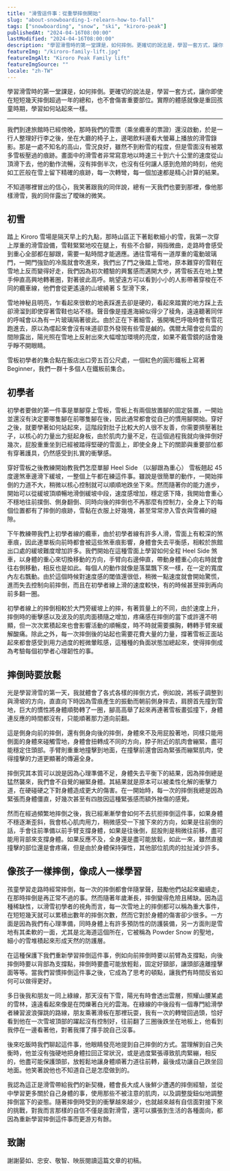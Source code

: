 ```yaml
---
title: "滑雪這件事：從重學摔倒開始"
slug: "about-snowboarding-1-relearn-how-to-fall"
tags: ["snowboarding", "snow", "ski", "kiroro-peak"]
publishedAt: "2024-04-16T08:00:00"
lastModified: "2024-04-16T08:00:00"
description: "學習滑雪時的第一堂課是，如何摔倒。更確切的說法是，學習一套方式，讓你即使在短短幾天摔倒超過一年的總和，也不會傷害重要部位。實際的體感就像是重回孩童時期，學習如何站起來一樣。"
featureImg: "/kiroro-family-lift.jpg"
featureImgAlt: "Kiroro Peak Family lift"
featureImgSource: ""
locale: "zh-TW"
---
```


學習滑雪時的第一堂課是，如何摔倒。更確切的說法是，學習一套方式，讓你即使在短短幾天摔倒超過一年的總和，也不會傷害重要部位。實際的體感就像是重回孩童時期，學習如何站起來一樣。

---

我們到達旅館時已經傍晚，那時我們的雪票（乘坐纜車的票證）還沒啟動，於是一行人整理好行李之後，坐在大廳的椅子上，邊喝飲料邊看大螢幕上播放的滑雪錄影。那是一處不知名的高山，雪況良好，雖然不到粉雪的程度，但是雪面沒有被眾多雪板壓過的痕跡。畫面中的滑雪者非常寫意地以時速三十到六十公里的速度從山頂滑下去，他的動作流暢，沒有摔倒半次，也沒有任何讓人感到危險的時刻，他宛如工匠般在雪上留下精確的痕跡，每一次轉彎，每一個加速都是精心計算的結果。

不知道哪裡冒出的信心，我笑著跟我的同伴說，總有一天我們也要到那裡，像他那樣滑雪，我的同伴露出了曖昧的微笑。

## 初雪

踏上 Kiroro 雪場是隔天早上的九點，那時山區正下著鬆軟細小的雪，我第一次穿上厚重的滑雪設備，雪鞋緊緊地咬在腿上，有些不合腳，拇指微曲，走路時會感受到重心全部都在腳跟，需要一點時間才能適應。通往雪場有一道厚重的電動玻璃門，一開門強勁的冷風就會吹進來，我們出了門之後踏上雪地，原本難穿的雪鞋在雪地上反而變得好走，我們因為初次體驗的興奮感而邁開大步，將雪板丟在地上雙手伸直高興地轉著圈，對著彼此高呼。眺望遠方可以看到小小的人影帶著穿梭在不同的纜車線，他們會從更遙遠的山坡繞著 S 型滑下來，

雪地神秘且明亮，乍看起來很軟的地表踩進去卻是硬的，看起來踏實的地方踩上去卻滑溜到即使穿著雪鞋也站不穩。聲音像是撞進海綿似得少了稜角，遠遠聽著同伴的呼喊會以為有一片玻璃隔著彼此。由於正在下著細雪，張開嘴巴呼吸時會有雪花跑進去，原以為嚐起來會沒有味道卻意外發現有些雪是鹹的。偶爾太陽會從烏雲的間隙露出，陽光照在雪地上反射出來大幅增加環境的亮度，如果不戴雪鏡的話會幾乎睜不開眼睛。

雪板初學者的集合點在飯店出口旁五百公尺處，一個紅色的圓形鐵板上寫著 Beginner，我們一群十多個人在鐵板前集合。

## 初學者

初學者要做的第一件事是單腳穿上雪板，雪板上有兩個放置腳的固定裝置，一開始並還沒有決定要哪隻腳在前哪隻腳在後，因此通常都會從自己的慣用腳開始。穿好之後，就要學著如何站起來，這階段對肚子比較大的人很不友善，你需要擠壓著肚子，以核心的力量出力挺起身板，由於肌肉力量不足，在這個過程我就向後摔倒好幾次，屁股重重坐到已經被踏得堅硬的雪面上，即使全身上下的關節與重要部位都有穿著護具，仍然感受到扎實的衝擊感。

穿好雪板之後教練開始教我們怎麼單腳 Heel Side （以腳跟為重心） 雪板翹起 45 度邊煞車邊滑下緩坡，一整個上午都在練這件事。雖說是很簡單的動作，一開始摔倒的力道不大，稍微以核心控制就可以順順地跌坐下來。然而隨著你的能力進步，開始可以從緩坡頂順暢地滑倒緩坡中段，速度感增加，穩定感下降，我開始會重心不穩地往前撲倒、側身翻倒、同時向後的摔倒也不再那麼有控制力，全身上下的每個位置都有了摔倒的痕跡，雪黏在衣服上好幾塊，甚至常常滲入雪衣與雪褲的縫隙。

下午教練帶我們上初學者線的纜車，由於初學者線有許多人滑，雪面上有較深的煞車痕，因此連單板向前時都會被這些煞車痕影響，身體會失去平衡感，相較於旅館出口處的緩坡難度增加許多。我們開始在這種雪面上學習如何全程 Heel Side 煞車，以身體的重心來切換移動的方向，手臂向右邊伸直，帶動身體重心向右時就會往右側移動，相反也是如此。每個人的動作就像是落葉飄下來一樣，在一定的寬度內左右飄動。由於這個時候對速度感的閾值還很低，稍微一點速度就會開始驚慌，進而失去控制向前摔倒，而且在初學者線上滑的速度較快，有的時候甚至摔到再向前多翻一圈。

初學者線上的摔倒相較於大門旁緩坡上的摔，有著質量上的不同，由於速度上升，摔倒時的衝擊感以及波及的肌肉面積隨之增加，疼痛感在摔倒的當下或許還不明顯，但一次次累積起來也會影響活動的順暢度，時不時就需要擴胸，轉轉手臂來緩解酸痛。除此之外，每一次摔倒後的站起也需要花費大量的力量，撐著雪板正面站起來都會感受到用力過度的輕微暈眩感，這種種的負面狀態加總起來，使得摔倒成為考驗每個初學者心理韌性的事。

## 摔倒時要放鬆

光是學習滑雪的第一天，我就體會了各式各樣的摔倒方式，例如說，將板子調整到與滑坡的方向，直直向下時因為雪痕產生的振動而朝前側身摔去，肩膀首先撞到雪地，巨大的慣性將身體順勢轉了一圈，腳高高舉了起來再連著雪板畫弧撞下，身體連反應的時間都沒有，只能順著那力道向前翻。

這是側身向前的摔倒，還有側身向後的摔倒，身體來不及用屁股著地，同樣只能用側面的身體來碰觸雪地，身體會扭轉成不同的方向，脖子附近的肌肉會繃緊，盡可能穩定住頭部。手臂則重重地撞擊到地面，在撞擊前還會因為緊張而繃緊肌肉，使得撞擊的力道更顯著的傳遍全身。

摔倒究其本質可以說是因為心理準備不足，身體失去平衡下的結果，因為摔倒總是猛然襲來，我們會不自覺的繃緊身體。其結果就是原本可以被柔性化解的衝擊力道，在硬碰硬之下對身體造成更大的傷害。在一開始時，每一次的摔倒我總是因為緊張而身體僵直，好幾次甚至有四肢因這種緊張感而額外挫傷的感覺。

然而在經過頻繁地摔倒之後，我已經漸漸學會如何不去抗拒摔倒這件事，如果身體不穩逐漸歪斜，我會核心肌肉用力，稍微感受一下接下來的方向，如果是往前倒的話，手會往前準備以前手臂支撐身體，如果是往後倒，屁股則是稍微往前移，盡可能用背部來支撐身體。如果反應不及，全身還是盡可能放鬆，如此一來，雖然直接撞擊的部位還是會疼痛，但是由於身體保持彈性，其他部位肌肉的拉扯減少許多。

## 像孩子一樣摔倒，像成人一樣學習

孩童學習走路時經常摔倒，每一次的摔倒都會伴隨掌聲，鼓勵他們站起來繼續走，在那時摔倒是再正常不過的事。然而隨著年歲漸長，摔倒變得危險且稀缺。因為這種稀缺性，以滑雪初學者的視角而言，每一次雪地上的摔倒都可以稱為重大事件，在短短幾天就可以累積出數年的摔倒次數，然而它對於身體的傷害卻少很多。一方面是因為我們有心理準備，同時身體上有許多預防性的防護裝備，另一方面則是雪地有其柔軟的一面，尤其是北海道這個所在，它被稱為 Powder Snow 的聖地，細小的雪堆積起來形成天然的防護層。

在這種保護下我們重新學習摔倒這件事，例如向前摔倒時要以前臂為支撐點，向後摔倒時要以背部為支撐點，摔倒時要盡可能放輕鬆，固定好頸部，讓頭部遠離撞擊面等等。當我們習慣摔倒這件事之後，它成為了思考的頓點，讓我們有時間反省如何可以做得更好。

多日後我和朋友一同上綠線，那天沒有下雪，陽光有時會透出雲層，照耀山腰某處的雪林，遠遠看起來像是在閃爍著白光的雲海。在綠線的中後段有一個專門給滑學者練習波浪彈跳的路線，朋友乘著滑板在那裡玩耍，我有一次的轉彎回過頭，恰好看到他在一次雪坡頂部的躍起沒有控制好，往前翻了三圈後跌坐在地板上，他看到我停在一邊看著他，對著我揮了揮手說自己沒事。

後來吃飯時我們聊起這件事，他眼睛發亮地提到自己摔倒的方式。當理解到自己失衡時，他並沒有強硬地把身體拉回正常狀況，或是過度緊張導致肌肉緊繃，相反的，他盡可能保護頭部，放輕鬆地讓身體順著力道往前轉，最後成功讓自己跌坐回地面。他笑著說他也不知道自己是怎麼做到的。

我認為這正是滑雪帶給我們的新契機，體會長大成人後鮮少遭遇的摔倒經驗，並從中學習更多關於自己身體的事，使用那些不被注意的肌肉，以及調整旋鈕似地調整摔倒當下的姿態。隨著摔倒時受到的衝擊越來越少，也就越來越有自信面對接下來的挑戰，對我而言那樣的自信不僅是面對滑雪，還可以擴張到生活的各種面向，都因為重新學習摔倒這件事而更游刃有餘。

## 致謝

謝謝晏如、忠安、敬智、映辰閱讀這篇文章的初稿。